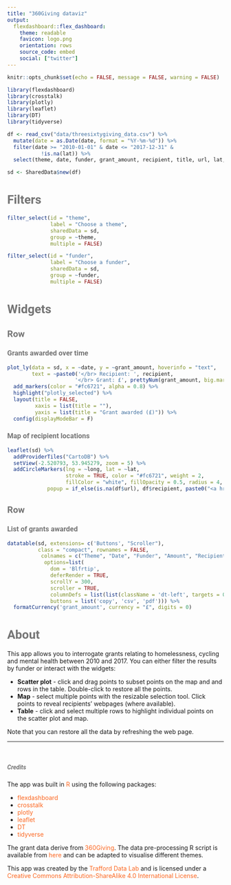 ```yaml
---
title: "360Giving dataviz"
output: 
  flexdashboard::flex_dashboard:
    theme: readable
    favicon: logo.png
    orientation: rows
    source_code: embed
    social: ["twitter"]
---
```

<style>

@import url('https://fonts.googleapis.com/css?family=Open+Sans|Roboto');

@font-face {
    font-family: 'Roboto', sans-serif;
}

div {
    font-family: 'Roboto', sans-serif;
}

h1, h2, h3, h4, h5, h6, .header
{
    font-family: 'Roboto', sans-serif;
    color:#757575;
}

a
{
    color: #fc6721;
    text-decoration: none;
}

a:hover
{
    text-decoration: underline;
}

</style>

```r
knitr::opts_chunk$set(echo = FALSE, message = FALSE, warning = FALSE)

library(flexdashboard)
library(crosstalk)
library(plotly)
library(leaflet)
library(DT)
library(tidyverse)
```

```r
df <- read_csv("data/threesixtygiving_data.csv") %>% 
  mutate(date = as.Date(date, format = "%Y-%m-%d")) %>% 
  filter(date >= "2010-01-01" & date <= "2017-12-31" &
           !is.na(lat)) %>% 
  select(theme, date, funder, grant_amount, recipient, title, url, lat, long)

sd <- SharedData$new(df)
```

Filters {.sidebar}
=====================================

```r
filter_select(id = "theme", 
              label = "Choose a theme",
              sharedData = sd, 
              group = ~theme, 
              multiple = FALSE)

filter_select(id = "funder", 
              label = "Choose a funder",
              sharedData = sd, 
              group = ~funder, 
              multiple = FALSE)
```

Widgets
=======================================================================

Row
-------------------------------------

### Grants awarded over time 

```r
plot_ly(data = sd, x = ~date, y = ~grant_amount, hoverinfo = "text",
        text = ~paste0('</br> Recipient: ', recipient,
                      '</br> Grant: £', prettyNum(grant_amount, big.mark = ",", scientific = FALSE))) %>%
  add_markers(color = "#fc6721", alpha = 0.8) %>%
  highlight("plotly_selected") %>%
  layout(title = FALSE,
         xaxis = list(title = ""),
         yaxis = list(title = "Grant awarded (£)")) %>%
  config(displayModeBar = F)
```

### Map of recipient locations

```r
leaflet(sd) %>%
  addProviderTiles("CartoDB") %>%
  setView(-2.520793, 53.945279, zoom = 5) %>%
  addCircleMarkers(lng = ~long, lat = ~lat,
                   stroke = TRUE, color = "#fc6721", weight = 2, 
                   fillColor = "white", fillOpacity = 0.5, radius = 4,
             popup = if_else(is.na(df$url), df$recipient, paste0("<a href='", df$url, "' target='_blank' style='color: #fc6721'>", df$recipient, "</a>")))
```

Row
-------------------------------------

### List of grants awarded

```r
datatable(sd, extensions= c('Buttons', "Scroller"), 
          class = "compact", rownames = FALSE,  
           colnames = c("Theme", "Date", "Funder", "Amount", "Recipient", "Title", "Link", "Lat", "Long"),
            options=list(
              dom = 'Blfrtip',
              deferRender = TRUE, 
              scrollY = 300,
              scroller = TRUE, 
              columnDefs = list(list(className = 'dt-left', targets = 0:8)), 
              buttons = list('copy', 'csv', 'pdf'))) %>% 
  formatCurrency('grant_amount', currency = "£", digits = 0)
```

About
=======================================================================

This app allows you to interrogate grants relating to homelessness, cycling and mental health between 2010 and 2017. You can either filter the results by funder or interact with the widgets:

* **Scatter plot** - click and drag points to subset points on the map and and rows in the table. Double-click to restore all the points.    
* **Map** - select multiple points with the resizable selection tool. Click points to reveal recipients' webpages (where available).   
* **Table** - click and select multiple rows to highlight individual points on the scatter plot and map.   

Note that you can restore all the data by refreshing the web page.

***

</br>

##### Credits
The app was built in [R](https://cran.r-project.org/) using the following packages: 

* [flexdashboard](https://cran.r-project.org/web/packages/flexdashboard/index.html) 
* [crosstalk](https://cran.r-project.org/web/packages/crosstalk/index.html)
* [plotly](https://cran.r-project.org/web/packages/plotly/index.html) 
* [leaflet](https://cran.r-project.org/web/packages/leaflet/index.html)
* [DT](https://cran.r-project.org/web/packages/DT/index.html)
* [tidyverse](https://cran.r-project.org/web/packages/tidyverse/index.html)

The grant data derive from [360Giving](https://www.threesixtygiving.org/). The data pre-processing R script is available from [here](https://www.traffordDataLab.io/360Giving-dataviz/pre-processing.R) and can be adapted to visualise different themes.

This app was created by the [Trafford Data Lab](https://www.trafforddatalab.io/) and is licensed under a [Creative Commons Attribution-ShareAlike 4.0 International License](https://creativecommons.org/licenses/by-sa/4.0/).